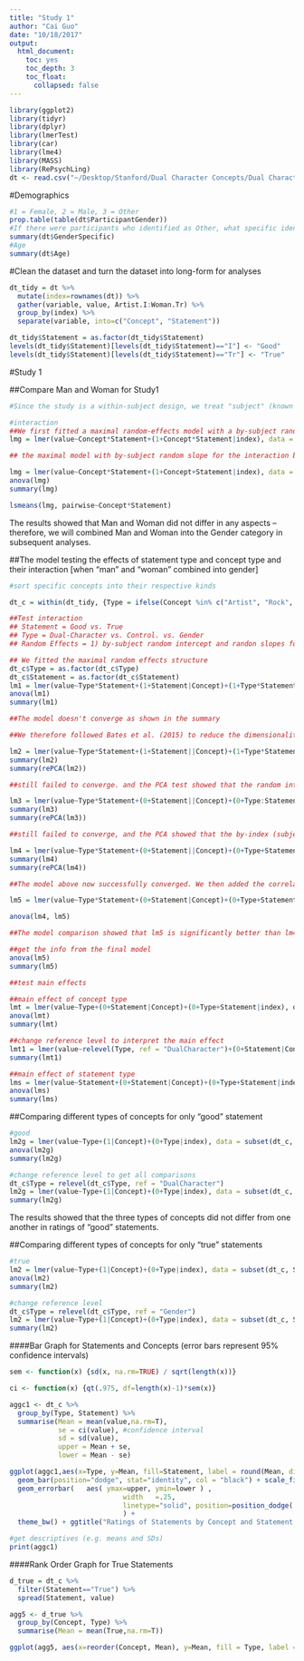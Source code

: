 ```yaml
---
title: "Study 1"
author: "Cai Guo"
date: "10/18/2017"
output:
  html_document:
    toc: yes
    toc_depth: 3
    toc_float:
      collapsed: false
---
```


```r
library(ggplot2)
library(tidyr)
library(dplyr)
library(lmerTest)
library(car)
library(lme4)
library(MASS)
library(RePsychLing)
dt <- read.csv("~/Desktop/Stanford/Dual Character Concepts/Dual Character Concept Data/Study 1.csv")
```

#Demographics
```r
#1 = Female, 2 = Male, 3 = Other
prop.table(table(dt$ParticipantGender))
#If there were participants who identified as Other, what specific identity they provided:
summary(dt$GenderSpecific)
#Age
summary(dt$Age)
```

#Clean the dataset and turn the dataset into long-form for analyses
```r
dt_tidy = dt %>%
  mutate(index=rownames(dt)) %>%
  gather(variable, value, Artist.I:Woman.Tr) %>%
  group_by(index) %>%
  separate(variable, into=c("Concept", "Statement"))

dt_tidy$Statement = as.factor(dt_tidy$Statement)
levels(dt_tidy$Statement)[levels(dt_tidy$Statement)=="I"] <- "Good"
levels(dt_tidy$Statement)[levels(dt_tidy$Statement)=="Tr"] <- "True"
```

#Study 1

##Compare Man and Woman for Study1
```r
#Since the study is a within-subject design, we treat "subject" (known as index in the model) as a random effect. Moreover, since there was only one item in Man and Woman respectively, we do not include specific item as a random effect [such modeling isn't possible], but will do so for later analyses where dual-character and control concepts are involved. 

#interaction
##We first fitted a maximal random-effects model with a by-subject random intercept and a by-subject random slope for the interaction b/w Concept and Statement Type. 
lmg = lmer(value~Concept*Statement+(1+Concept*Statement|index), data = subset(dt_tidy, Concept == "Man"|Concept == "Woman"))

## the maximal model with by-subject random slope for the interaction between Concept and Statement Type couldn't be identified because the number of observations were fewer than the possible random effects -- we therefore added separate by-subject random slopes for Concept and Statement Type.

lmg = lmer(value~Concept*Statement+(1+Concept+Statement|index), data = subset(dt_tidy, Concept == "Man"|Concept == "Woman"))
anova(lmg)
summary(lmg)

lsmeans(lmg, pairwise~Concept*Statement)
```
The results showed that Man and Woman did not differ in any aspects -- therefore, we will combined Man and Woman into the Gender category in subsequent analyses. 

##The model testing the effects of statement type and concept type and their interaction [when "man" and "woman" combined into gender]
```r
#sort specific concepts into their respective kinds

dt_c = within(dt_tidy, {Type = ifelse(Concept %in% c("Artist", "Rock", "Criminal", "Soldier", "Teacher", "Poem", "Love", "Friend", "Scientist", "Mother", "Mentor", "Comedian", "Minister", "Theory", "Boyfriend", "Argument", "Sculpture", "ArtMuseum", "Musician", "Novel", "Teacher"), "DualCharacter", ifelse(Concept %in% c("Optician", "Baker", "Blog", "Doorman", "Caseworker", "TOC", "Tailor", "Bartender", "Rustling", "Welder", "Catalog", "Chair", "Firefighter", "Uncle", "Cashier", "Stroller", "Obituary", "Cousin", "Waitress", "Mayor"), "Control", "Gender"))})

##Test interaction
## Statement = Good vs. True
## Type = Dual-Character vs. Control. vs. Gender
## Random Effects = 1) by-subject random intercept and randon slopes for the interaction between Concept Type and Statement Type. 2) by-concept random intercept and slope for Statement (Concept type is a between-unit factor for specific concepts, and therefore cannot have a by-concept random slope).

## We fitted the maximal random effects structure
dt_c$Type = as.factor(dt_c$Type)
dt_c$Statement = as.factor(dt_c$Statement)
lm1 = lmer(value~Type*Statement+(1+Statement|Concept)+(1+Type*Statement|index), dt_c) #Type is between-unit for Item. Therefore we did not fit any by-item random slope for Type or for the interaction between Type and Statement.
anova(lm1)
summary(lm1)

##The model doesn't converge as shown in the summary

##We therefore followed Bates et al. (2015) to reduce the dimensionality of the random effects structure to solve the overfitting problem. 

lm2 = lmer(value~Type*Statement+(1+Statement||Concept)+(1+Type*Statement||index), dt_c)
summary(lm2)
summary(rePCA(lm2))

##still failed to converge. and the PCA test showed that the random intercepts explained 0% variance. We therefore conducted the following model:

lm3 = lmer(value~Type*Statement+(0+Statement||Concept)+(0+Type:Statement||index), dt_c)
summary(lm3)
summary(rePCA(lm3))

##still failed to converge, and the PCA showed that the by-index (subject) random slopes for the interaction might not be necessary because all the variances were explained by the first three combinations of the interaction between concept and statement types. We therefore removed the interaction term and further simplified the model with separate by-subject random slopes for concept type and statement type :

lm4 = lmer(value~Type*Statement+(0+Statement||Concept)+(0+Type+Statement||index), dt_c)
summary(lm4)
summary(rePCA(lm4))

##The model above now successfully converged. We then added the correlation parameters back to see if this would increase model fit:

lm5 = lmer(value~Type*Statement+(0+Statement|Concept)+(0+Type+Statement|index), dt_c)

anova(lm4, lm5)

##The model comparison showed that lm5 is significantly better than lm4 -- therefore for the final model, we included the correlation parameters

##get the info from the final model
anova(lm5)
summary(lm5)

##test main effects 

##main effect of concept type
lmt = lmer(value~Type+(0+Statement|Concept)+(0+Type+Statement|index), dt_c)
anova(lmt)
summary(lmt)

##change reference level to interpret the main effect
lmt1 = lmer(value~relevel(Type, ref = "DualCharacter")+(0+Statement|Concept)+(0+relevel(Type, ref = "DualCharacter")+Statement|index), dt_c)
summary(lmt1)

##main effect of statement type
lms = lmer(value~Statement+(0+Statement|Concept)+(0+Type+Statement|index), dt_c)
anova(lms)
summary(lms)
```

##Comparing different types of concepts for only "good" statement
```r
#good
lm2g = lmer(value~Type+(1|Concept)+(0+Type|index), data = subset(dt_c, Statement == "Good"))
anova(lm2g)
summary(lm2g)

#change reference level to get all comparisons
dt_c$Type = relevel(dt_c$Type, ref = "DualCharacter")
lm2g = lmer(value~Type+(1|Concept)+(0+Type|index), data = subset(dt_c, Statement == "Good"))
summary(lm2g)
```

The results showed that the three types of concepts did not differ from one another in ratings of "good" statements.

##Comparing different types of concepts for only "true" statements
```r
#true
lm2 = lmer(value~Type+(1|Concept)+(0+Type|index), data = subset(dt_c, Statement == "True"))
anova(lm2)
summary(lm2)

#change reference level
dt_c$Type = relevel(dt_c$Type, ref = "Gender")
lm2 = lmer(value~Type+(1|Concept)+(0+Type|index), data = subset(dt_c, Statement == "True"))
summary(lm2)
```

####Bar Graph for Statements and Concepts (error bars represent 95% confidence intervals)
```r
sem <- function(x) {sd(x, na.rm=TRUE) / sqrt(length(x))}

ci <- function(x) {qt(.975, df=length(x)-1)*sem(x)}

aggc1 <- dt_c %>%
  group_by(Type, Statement) %>%
  summarise(Mean = mean(value,na.rm=T),
            se = ci(value), #confidence interval
            sd = sd(value),
            upper = Mean + se,
            lower = Mean - se)

ggplot(aggc1,aes(x=Type, y=Mean, fill=Statement, label = round(Mean, digits=2))) +
  geom_bar(position="dodge", stat="identity", col = "black") + scale_fill_manual(values=c("grey", "white")) +
  geom_errorbar(   aes( ymax=upper, ymin=lower ) , 
                     		width   =.25,
	                    	linetype="solid", position=position_dodge(.9)
	                    	) + 
  theme_bw() + ggtitle("Ratings of Statements by Concept and Statement Type") + geom_text(size = 3, position = position_dodge(width=.9), vjust=10)

#get descriptives (e.g. means and SDs)
print(aggc1)
```

####Rank Order Graph for True Statements
```r
d_true = dt_c %>%
  filter(Statement=="True") %>%
  spread(Statement, value)

agg5 <- d_true %>%
  group_by(Concept, Type) %>%
  summarise(Mean = mean(True,na.rm=T))

ggplot(agg5, aes(x=reorder(Concept, Mean), y=Mean, fill = Type, label = round(Mean, digits=2))) + geom_bar(width = .5, stat="identity",position = position_dodge(width = .5)) + ggtitle("Rank Order of True Statement Ratings by Concept") + scale_x_discrete(name = "Concept") + scale_fill_manual(values = c("grey", "black", "beige")) +  scale_y_continuous(name="Mean Ratings for True Statements", breaks = c(1:7), sec.axis = sec_axis(~.*1, name = "Mean Rating for True Statements", breaks = c(1:7)))+ coord_flip(ylim=c(1,7)) + theme (axis.text.x = element_text(vjust=0.7, size=8, angle=0)) + theme (axis.text.y = element_text(vjust=0.7, size=6, angle=0))
```
